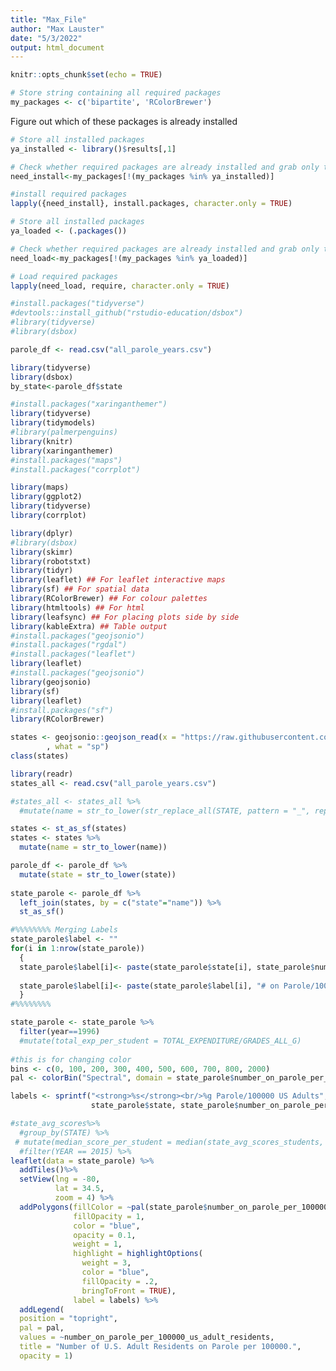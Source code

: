 ```yaml
---
title: "Max_File"
author: "Max Lauster"
date: "5/3/2022"
output: html_document
---
```


```r
knitr::opts_chunk$set(echo = TRUE)

# Store string containing all required packages
my_packages <- c('bipartite', 'RColorBrewer')

```

Figure out which of these packages is already installed
``` r
# Store all installed packages
ya_installed <- library()$results[,1]

# Check whether required packages are already installed and grab only those that still need installation
need_install<-my_packages[!(my_packages %in% ya_installed)]

#install required packages
lapply({need_install}, install.packages, character.only = TRUE)

```

``` r
# Store all installed packages
ya_loaded <- (.packages())

# Check whether required packages are already installed and grab only those that still need installation
need_load<-my_packages[!(my_packages %in% ya_loaded)]

# Load required packages
lapply(need_load, require, character.only = TRUE)
```
```r
#install.packages("tidyverse")
#devtools::install_github("rstudio-education/dsbox")
#library(tidyverse)
#library(dsbox)
```

```r
parole_df <- read.csv("all_parole_years.csv")

```


```r
library(tidyverse)
library(dsbox)
by_state<-parole_df$state


```

```r
#install.packages("xaringanthemer")
library(tidyverse)
library(tidymodels)
#library(palmerpenguins)
library(knitr)
library(xaringanthemer)
#install.packages("maps")
#install.packages("corrplot")

library(maps)
library(ggplot2)
library(tidyverse)
library(corrplot)

library(dplyr)
#library(dsbox)
library(skimr)
library(robotstxt)
library(tidyr) 
library(leaflet) ## For leaflet interactive maps
library(sf) ## For spatial data
library(RColorBrewer) ## For colour palettes
library(htmltools) ## For html
library(leafsync) ## For placing plots side by side
library(kableExtra) ## Table output
#install.packages("geojsonio")
#install.packages("rgdal")
#install.packages("leaflet")
library(leaflet)
#install.packages("geojsonio")
library(geojsonio)
library(sf)
library(leaflet)
#install.packages("sf")
library(RColorBrewer)
```

```r
states <- geojsonio::geojson_read(x = "https://raw.githubusercontent.com/PublicaMundi/MappingAPI/master/data/geojson/us-states.json"
        , what = "sp")
class(states)

library(readr)
states_all <- read.csv("all_parole_years.csv")
```


```r
#states_all <- states_all %>%
  #mutate(name = str_to_lower(str_replace_all(STATE, pattern = "_", replacement = " ")))

states <- st_as_sf(states)
states <- states %>%
  mutate(name = str_to_lower(name))

parole_df <- parole_df %>%
  mutate(state = str_to_lower(state))
  
state_parole <- parole_df %>%
  left_join(states, by = c("state"="name")) %>%
  st_as_sf()

#%%%%%%%% Merging Labels
state_parole$label <- ""
for(i in 1:nrow(state_parole))
  {
  state_parole$label[i]<- paste(state_parole$state[i], state_parole$number_on_parole_per_100000_us_adult_residents[i], sep = ": ")
  
  state_parole$label[i]<- paste(state_parole$label[i], "# on Parole/100,000 Adults", sep = " ")
  }
#%%%%%%%%

state_parole <- state_parole %>%
  filter(year==1996)
  #mutate(total_exp_per_student = TOTAL_EXPENDITURE/GRADES_ALL_G)
  
#this is for changing color 
bins <- c(0, 100, 200, 300, 400, 500, 600, 700, 800, 2000)
pal <- colorBin("Spectral", domain = state_parole$number_on_parole_per_100000_us_adult_residents, bins = bins)

```

```r
labels <- sprintf("<strong>%s</strong><br/>%g Parole/100000 US Adults",
                  state_parole$state, state_parole$number_on_parole_per_100000_us_adult_residents) %>% lapply(htmltools::HTML)

```

```r
#state_avg_scores%>%
  #group_by(STATE) %>%
 # mutate(median_score_per_student = median(state_avg_scores_students, na.rm = TRUE)) %>%
  #filter(YEAR == 2015) %>%
leaflet(data = state_parole) %>%
  addTiles()%>%
  setView(lng = -80,
          lat = 34.5,
          zoom = 4) %>%
  addPolygons(fillColor = ~pal(state_parole$number_on_parole_per_100000_us_adult_residents),
              fillOpacity = 1,
              color = "blue",
              opacity = 0.1,
              weight = 1,
              highlight = highlightOptions(
                weight = 3,
                color = "blue",
                fillOpacity = .2,
                bringToFront = TRUE),
              label = labels) %>%
  addLegend(
  position = "topright",
  pal = pal,
  values = ~number_on_parole_per_100000_us_adult_residents,
  title = "Number of U.S. Adult Residents on Parole per 100000.",
  opacity = 1)

```

